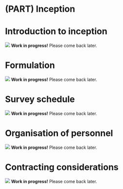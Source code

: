 # (PART) Inception {-}

# Introduction to inception {-}

:::: {.warn}
<img src="images/warning.svg" class="svg-inline"/> **Work in progress!** Please come back later.
::::

# Formulation

:::: {.warn}
<img src="images/warning.svg" class="svg-inline"/> **Work in progress!** Please come back later.
::::

<!--
- make a good plan, and adjust throughout the project. 

optimal survey design, reduces error 

make a plan to survey quality maximization, e.g minimize TSE while keeping the other dimensions acceptable, Biemer 2010 

- less can be more. A reduced questionnaire doing the key variable sof interest well can e  better than trying to do many and ending up doing them worse. Fewer things to train, understand and monitor. Likewise, a smaller sample with a higher response rate might be more valuable. 

- if there are too few resources available to do the survey well, try to either obtain more or question the feasibility of the survey. 

- plan holistically. Efficiently allocating resources to maximize survey quality requires to look at the big picture and treat each activity as part of the whole that they are as each activity affects others. Some activities might be cut that have little or no effect on survey quality, to save resources for others where it matters. E.g. to afford a longer interviewer training one might reduce field team size and extend the duration of field work, if there are no time constraints or seasonality issues.

- good plan: to achieve timeliness. Overlap activities that can be done together. For example, with CAPi survey and a fixed data output format you can start working on the data documentation, cleaning, or even to some extend the analysis while the survey is still in the field. Do not overlap activities that depend on each other. For example, translation of instruments should only start once the instrument and CAPI coding have been finalised. Keepign track of change in overlapping activities is cumbersome, and leads in most cases to mistakes and survey erros. 

- make gantt of key activities and draft timeline

- list of depending activities, e.g. only do training after instrument has been finished.


- Draw upon the experiences from other surveys in the same context, subject or modality. While every survey tends to be a different, the effect can often be generalised. In other words, what worked in one survey, often works in another survey with similar parameters. Make sure to have enough survey experience in your team!
-->

# Survey schedule

:::: {.warn}
<img src="images/warning.svg" class="svg-inline"/> **Work in progress!** Please come back later.
::::

<!--
Make sure your schedule keeps into consideration and works around the following **forseeable** events:

- Public holidays and vacations that might limit field workers or respondents availability or affect results, e.g. increased household expenses in the week of Christmas or Eid.   

- Seasonality effects, that need to be catered for, such as such as harvest periods or that might affect your results.  

- Weather patters such as rainy seasons that might limit field work operations. 

Allow margin to cater for **unforseeable events** that might affect your survey, such as abnormal weather events, unexpected field worker attrition, strikes or demonstrations
-->

# Organisation of personnel

:::: {.warn}
<img src="images/warning.svg" class="svg-inline"/> **Work in progress!** Please come back later.
::::

<!--
- remove field team effects. As shown in Chapter LINK INTERVIEWER, interviewers, supervisors, data monitors or any other level can have huge effects on the TSE. As an example, interviewers of one supervisor who thoroughly back-checks interviews with respondents will be careful to not under report household members, parcels etc, while those of a more lenient supervisor may notice that they can get away with under reporting.

that is  centraize processes, so they can e monitored and streamlined, to remove supervisor, or data editor effects. 
Examples are:
    - instead of reviewing interview files in field y each supervisor, let them do only the basic completion checks, and do in depth review and feedback of the interviewed by a central team of editors, that regularly debrief, receie 
    
- rotate staff, so that not always the same person enters data , reviews interviews, provides feedback to one interviewer only. 
- review the work of each data monitor, editor, superviisor, 


- for data entry, rotate data entry staff

-->

# Contracting considerations

:::: {.warn}
<img src="images/warning.svg" class="svg-inline"/> **Work in progress!** Please come back later.
::::
